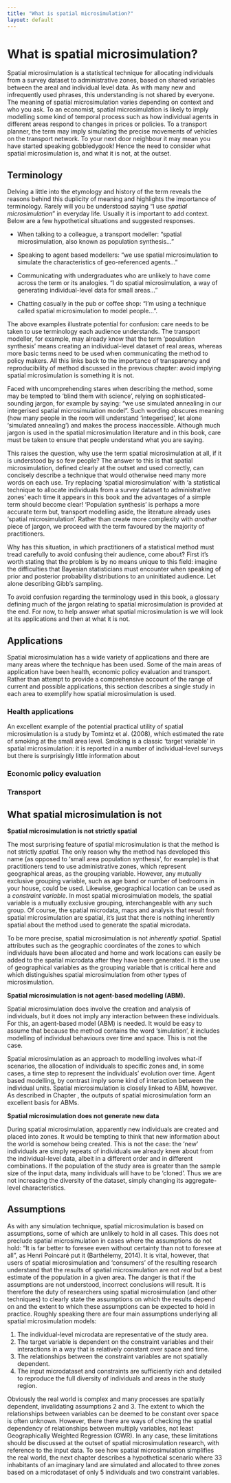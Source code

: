 ```yaml
---
title: "What is spatial microsimulation?"
layout: default
---
```


# What is spatial microsimulation?

Spatial microsimulation is a
statistical technique for allocating individuals from a survey dataset
to administrative zones, based on shared variables between the areal and
individual level data.
As with many new and infrequently used phrases, this
understanding is not shared by everyone. The meaning of spatial
microsimulation varies depending on context and who you ask. To an
economist, spatial microsimulation is likely to imply
modelling some kind of temporal process such as how individual agents in
different areas respond to changes in prices or policies. To a transport
planner, the term may imply simulating the precise movements of vehicles on
the transport network. To your next door neighbour it may mean you have
started speaking gobbledygook! Hence the need to consider what spatial
microsimulation is, and what it is not, at the outset.

## Terminology

Delving a little into the etymology and history of the term reveals the
reasons behind this duplicity of meaning and highlights the importance
of terminology. Rarely will you be understood saying
“I use *spatial microsimulation*” in everyday life. Usually it
is important to add context. Below are a few hypothetical situations and
suggested responses.

-   When talking to a colleague, a transport modeller: “spatial
    microsimulation, also known as population synthesis...”

-   Speaking to agent based modellers: “we use spatial microsimulation
    to simulate the characteristics of geo-referenced agents...”

-   Communicating with undergraduates who are unlikely to have come
    across the term or its analogies. “I do spatial microsimulation, a
    way of generating individual-level data for small areas...”

-   Chatting casually in the pub or coffee shop: “I’m using a technique
    called spatial microsimulation to model people...”.

The above examples illustrate potential for
confusion: care needs to be taken to use terminology each audience understands. The transport modeller, for example, may
already know that the term 'population synthesis' means creating an individual-level
dataset of real areas, whereas more basic terms need to be used when communicating
the method to policy makers. All this links back to the importance
of transparency and reproducibility of method discussed in the previous chapter:
avoid implying spatial microsimulation is something it is not.

Faced with uncomprehending stares when describing the method, some may
be tempted to ‘blind them with science’, relying on
sophisticated-sounding jargon, for example by saying: “we use simulated
annealing in our integerised spatial microsimulation model”. Such
wording obscures meaning (how many people in the room will understand
‘integerised’, let alone ‘simulated annealing’) and makes the process
inaccessible. Although much jargon is used in the spatial
microsimulation literature and in this book, care must be taken to ensure
that people understand what you are saying.

This raises the question, why use the term spatial microsimulation at
all, if it is understood by so few people? The answer to this is that
spatial microsimulation, defined clearly at the outset and used
correctly, can concisely describe a technique that would otherwise need
many more words on each use. Try replacing ‘spatial microsimulation’
with ‘a statistical technique to allocate individuals from a survey
dataset to administrative zones’ each time it appears in this book and
the advantages of a simple term should become clear! ‘Population
synthesis’ is perhaps a more accurate term but, transport modelling
aside, the literature already uses ‘spatial microsimulation’. Rather
than create more complexity with *another* piece of jargon, we proceed
with the term favoured by the majority of practitioners.

Why has this situation, in which practitioners of a statistical method
must tread carefully to avoid confusing their audience, come about?
First it’s worth stating that the problem is by no means unique to this
field: imagine the difficulties that Bayesian statisticians must
encounter when speaking of prior and posterior probability distributions
to an uninitiated audience. Let alone describing Gibb’s sampling.

To avoid confusion regarding the terminology used in this book,
a glossary defining much of the jargon relating to spatial microsimulation
is provided at the end. For now, to
help answer what spatial microsimulation is we will look at 
its applications and then at what it is not.

Applications
----------------------------------------

Spatial microsimulation has a wide variety of applications and there
are many areas where the technique has been used.
Some of the main areas of application have
been health, economic policy evaluation and transport. Rather than attempt
to provide a comprehensive account of the range of current and possible
applications, this section describes a single study in each area to exemplify
how spatial microsimulation is used.

### Health applications

An excellent example of the potential practical utility of spatial microsimulation
is a study by Tomintz et al. (2008), which estimated the rate of smoking at the
small area level. Smoking is a classic 'target variable' in spatial microsimulation:
it is reported in a number of individual-level surveys but there is surprisingly
little information about

### Economic policy evaluation

### Transport

What spatial microsimulation is not
-----------------------------------

**Spatial microsimulation is not strictly spatial**

The most surprising feature of spatial microsimulation
is that the method is not strictly *spatial*. The only
reason why the method has developed this name (as opposed to 'small
area population synthesis', for example) is that practitioners tend
to use administrative zones, which represent geographical areas, as the
grouping variable. However, any mutually exclusive grouping variable,
such as age band or number of bedrooms in your house, could
be used. Likewise, geographical location can be used as a *constraint variable*.
In most spatial microsimulation models, the spatial variable is a mutually
exclusive grouping, interchangeable with any such group. Of course, the spatial
microdata, maps and analysis that result from spatial microsimulation are spatial,
it's just that there is nothing inherently spatial about the method used to
generate the spatial microdata.

To be more precise, spatial microsimulation is not *inherently spatial*.
Spatial attributes such as the geographic coordinates of the zones
to which individuals have been allocated and home and work
locations can easily be added to the spatial microdata after they have been
generated. It is the use of geographical variables as the grouping variable that is
critical here and which distinguishes spatial microsimulation from other types
of microsimulation.

**Spatial microsimulation is not agent-based modelling (ABM).**

Spatial microsimulation does involve the creation and analysis of individuals,
but it does not imply any interaction between these individuals. For this, an
agent-based model (ABM) is needed. It would be easy to assume that because
the method contains the word 'simulation', it includes modelling of individual
behaviours over time and space. This is not the case.

Spatial microsimulation as an approach to modelling involves what-if scenarios,
the allocation of individuals to specific zones and, in some cases, a time
step to represent the individuals' evolution over time. Agent based modelling,
by contrast imply some kind of interaction between the individual units.
Spatial microsimulation is closely linked to ABM, however. As described in
Chapter \ref{ABM}, the outputs of spatial microsimulation form an excellent
basis for ABMs.

**Spatial microsimulation does not generate new data**

During spatial microsimulation, apparently new individuals are created and
placed into zones. It would be tempting to think that new information
about the world is somehow
being created. This is not the case: the 'new' individuals are simply repeats
of individuals we already knew about from the individual-level data, albeit
in a different order and in different combinations. If the population of the
study area is greater than the sample size of the input data, many individuals
will have to be 'cloned'. Thus we are not increasing the diversity of the dataset,
simply changing its aggregate-level characteristics.

## Assumptions {#assumptions}

As with any simulation technique, spatial microsimulation is based on
assumptions, some of which are unlikely to hold in all cases. This
does not preclude spatial microsimulation in cases where the assumptions
do not hold: "It is far better to foresee even without
certainty than not to foresee at all", as Henri Poincaré put it
(Barthélemy, 2014).
It is vital, however, that users of spatial microsimulation and
'consumers' of the resulting research understand that the results of spatial
microsimulation are not *real* but a best estimate of the population in a
given area. The danger is that if the assumptions are not understood, incorrect
conclusions will result. It is therefore the duty of researchers using spatial
microsimulation (and other techniques) to clearly state the assumptions on which
the results depend on and the extent to which these assumptions can be expected
to hold in practice. Roughly speaking there are four main assumptions underlying
all spatial microsimulation models:

1. The individual-level microdata are representative of the study area.
2. The target variable is dependent on the constraint variables and their
interactions in a way that is relatively constant over space and time.
3. The relationships between the constraint variables are not spatially dependent.
4. The input microdataset and constraints are sufficiently rich and detailed
to reproduce the full diversity of individuals and areas in the study region.

Obviously the real world is complex and many processes are spatially dependent,
invalidating assumptions 2 and 3. The extent to which the relationships between
variables can be deemed to be constant over space is often
unknown. However, there there are ways of
checking the spatial dependency of
relationships between multiply variables, not least Geographically Weighted Regression
(GWR). In any case, these limitations should be discussed at the outset of spatial
microsimulation research, with reference to the input data. To see how spatial
microsimulation simplifies the real world, the next chapter describes
a hypothetical scenario where 33 inhabitants of an imaginary land
are simulated and allocated to three zones
based on a microdataset of only 5 individuals and two constraint variables.
